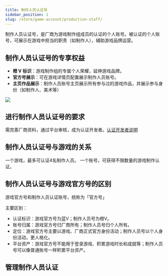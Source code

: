 ```yaml
---
title: 制作人员认证号
sidebar_position: 1
slug: /store/game-account/production-staff/
---
```


<head>
  <meta name="robots" content="noindex" />
</head>

制作人员认证号，是厂商为游戏制作组成员的认证的个人账号。被认证的个人账号，可展示在游戏中担当的职责（如制作人），辅助游戏品牌运营。


## 制作人员认证号的专享权益
- **橙 V 标识**：游戏制作组的专属个人荣耀，延伸游戏品牌。
- **官方号展示**：可在游戏详情页配置展示制作人员账号。
- **主页作品展示**：制作人员账号主页展示所有参与过的游戏作品，并展示参与身份（如制作人、美术等）


![](https://img.tapimg.net/market/images/47887bf078288c9e2755818d0d00ec9c.png)


## 进行制作人员认证号的要求
需完善厂商资料，通过平台审核，成为认证开发者。[认证开发者说明](/store/#1-厂商创建通道及流程)


## 制作人员认证号与游戏的关系
一个游戏，最多可认证4名制作人员。
一个账号，可获得不限数量的游戏制作认证。


## 制作人员认证号与游戏官方号的区别
游戏官方号和制作人员认证账号，统称为「官方号」


主要区别：
- 认证标识：游戏官方号为蓝V；制作人员号为橙V。
- 账号归属：游戏官方号归厂商所有；制作人员号归个人所有。
- 定位：游戏官方号主要以游戏、厂商正式官方身份活动；制作人员号以个人身份活动，更人格化。
- 平台资产：游戏官方号不能用于登录游戏、积累游戏时长和成就等；制作人员号可以像普通账号一样积累平台资产。

## 管理制作人员认证